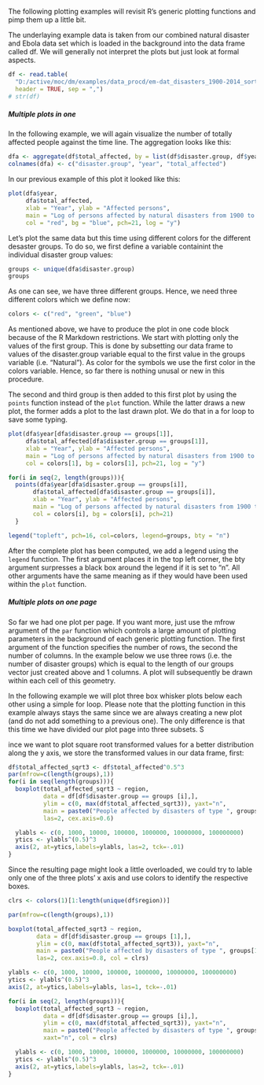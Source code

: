 <!---
Version: "2013-10-23"
Copyright (C) 2013 Thomas Nauss, GNU GPL (>=3)
-->

The following plotting examples will revisit R's generic plotting functions
and pimp them up a little bit.

The underlaying example data is taken from our combined natural disaster and 
Ebola data set which is loaded in the background into the data frame called df. 
We will generally not interpret the plots but just look at formal aspects.

```r
df <- read.table(
  "D:/active/moc/dm/examples/data_procd/em-dat_disasters_1900-2014_sorted.csv", 
  header = TRUE, sep = ",")
# str(df)
```


##### Multiple plots in one
In the following example, we will again visualize the number of totally affected 
people against the time line. The aggregation looks like this:
```r
dfa <- aggregate(df$total_affected, by = list(df$disaster.group, df$year), FUN = sum)
colnames(dfa) <- c("disaster.group", "year", "total_affected")
```

In our previous example of this plot it looked like this:
```r
plot(dfa$year, 
     dfa$total_affected,
     xlab = "Year", ylab = "Affected persons",
     main = "Log of persons affected by natural disasters from 1900 to 2013",
     col = "red", bg = "blue", pch=21, log = "y")
```

Let's plot the same data but this time using different colors for the different
desaster groups. To do so, we first define a variable containint the individual
disaster group values:
```r
groups <- unique(dfa$disaster.group)
groups
```
As one can see, we have three different groups. Hence, we need three different 
colors which we define now:
```r
colors <- c("red", "green", "blue")
```

As mentioned above, we have to produce the plot in one code block because of the
R Markdown restrictions. We start with plotting only the values of the first
group. This is done by subsetting our data frame to values of the disaster.group
variable equal to the first value in the groups variable (i.e. "Natural"). As
color for the symbols we use the first color in the colors variable. Hence, so
far there is nothing unusal or new in this procedure.

The second and third group is then added to this first plot by using the `points` 
function instead of the `plot` function. While the latter draws a new plot, the
former adds a plot to the last drawn plot. We do that in a for loop to save some
typing.
```r
plot(dfa$year[dfa$disaster.group == groups[1]], 
     dfa$total_affected[dfa$disaster.group == groups[1]],
     xlab = "Year", ylab = "Affected persons",
     main = "Log of persons affected by natural disasters from 1900 to 2013",
     col = colors[1], bg = colors[1], pch=21, log = "y")

for(i in seq(2, length(groups))){
  points(dfa$year[dfa$disaster.group == groups[i]], 
       dfa$total_affected[dfa$disaster.group == groups[i]],
       xlab = "Year", ylab = "Affected persons", 
       main = "Log of persons affected by natural disasters from 1900 to 2013",
       col = colors[i], bg = colors[i], pch=21)
  }

legend("topleft", pch=16, col=colors, legend=groups, bty = "n")
```
After the complete plot has been computed, we add a legend using the `legend`
function. The first argument places it in the top left corner, the bty argument
surpresses a black box around the legend if it is set to "n". All other arguments
have the same meaning as if they would have been used within the `plot` function.

##### Multiple plots on one page
So far we had one plot per page. If you want more, just use the mfrow argument
of the `par` function which controls a large amount of plotting parameters in 
the background of each generic plotting function. The first argument of the
function specifies the number of rows, the second the number of columns. In the
example below we use three rows (i.e. the number of disaster groups) which is
equal to the length of our groups vector just created above and 1 columns. A
plot will subsequently be drawn within each cell of this geometry.

In the following example we will plot three box whisker plots below each other
using a simple for loop. Please note that the plotting function in this example
always stays the same since we are always creating a new plot (and do not add
something to a previous one). The only difference is that this time we have
divided our plot page into three subsets. S

ince we want to plot square root 
transformed values for a better distribution along the y axis, we store the
transformed values in our data frame, first:

```r
df$total_affected_sqrt3 <- df$total_affected^0.5^3
par(mfrow=c(length(groups),1))
for(i in seq(length(groups))){
  boxplot(total_affected_sqrt3 ~ region, 
          data = df[df$disaster.group == groups [i],],
          ylim = c(0, max(df$total_affected_sqrt3)), yaxt="n", 
          main = paste0("People affected by disasters of type ", groups[i]),
          las=2, cex.axis=0.6)

  ylabls <- c(0, 1000, 10000, 100000, 1000000, 10000000, 100000000)
  ytics <- ylabls^(0.5)^3
  axis(2, at=ytics,labels=ylabls, las=2, tck=-.01)
}
```

Since the resulting page might look a little overloaded, we could try to lable
only one of the three plots' x axis and use colors to identify the respective 
boxes.
```r
clrs <- colors(1)[1:length(unique(df$region))]

par(mfrow=c(length(groups),1))

boxplot(total_affected_sqrt3 ~ region, 
        data = df[df$disaster.group == groups [1],],
        ylim = c(0, max(df$total_affected_sqrt3)), yaxt="n", 
        main = paste0("People affected by disasters of type ", groups[1]),
        las=2, cex.axis=0.8, col = clrs)

ylabls <- c(0, 1000, 10000, 100000, 1000000, 10000000, 100000000)
ytics <- ylabls^(0.5)^3
axis(2, at=ytics,labels=ylabls, las=1, tck=-.01)

for(i in seq(2, length(groups))){
  boxplot(total_affected_sqrt3 ~ region, 
          data = df[df$disaster.group == groups [i],],
          ylim = c(0, max(df$total_affected_sqrt3)), yaxt="n", 
          main = paste0("People affected by disasters of type ", groups[i]),
          xaxt="n", col = clrs)

  ylabls <- c(0, 1000, 10000, 100000, 1000000, 10000000, 100000000)
  ytics <- ylabls^(0.5)^3
  axis(2, at=ytics,labels=ylabls, las=2, tck=-.01)
}
```
